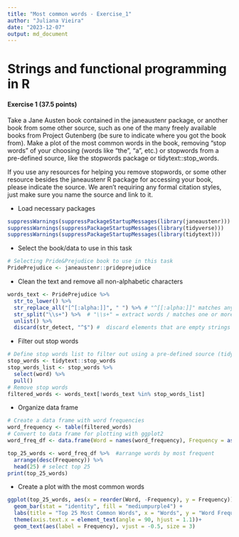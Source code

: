 ```yaml
---
title: "Most common words - Exercise_1"
author: "Juliana Vieira"
date: "2023-12-07"
output: md_document
---
```


# Strings and functional programming in R

#### **Exercise 1 (37.5 points)**

Take a Jane Austen book contained in the janeaustenr package, or another book from some other source, such as one of the many freely available books from Project Gutenberg (be sure to indicate where you got the book from). Make a plot of the most common words in the book, removing "stop words" of your choosing (words like "the", "a", etc.) or stopwords from a pre-defined source, like the stopwords package or tidytext::stop_words.

If you use any resources for helping you remove stopwords, or some other resource besides the janeaustenr R package for accessing your book, please indicate the source. We aren't requiring any formal citation styles, just make sure you name the source and link to it.

-   Load necessary packages

```r
suppressWarnings(suppressPackageStartupMessages(library(janeaustenr)))
suppressWarnings(suppressPackageStartupMessages(library(tidyverse)))
suppressWarnings(suppressPackageStartupMessages(library(tidytext)))
```

-   Select the book/data to use in this task

```r
# Selecting Pride&Prejudice book to use in this task
PridePrejudice <- janeaustenr::prideprejudice
```

-   Clean the text and remove all non-alphabetic characters

```r
words_text <- PridePrejudice %>%
  str_to_lower() %>%
  str_replace_all("[^[:alpha:]]", " ") %>% # "^[[:alpha:]]" matches any alphabetic character, and "^" negate it => Thus remove all non-alphabetic characters 
  str_split("\\s+") %>%  # "\\s+" = extract words / matches one or more white space characters
  unlist() %>%
  discard(str_detect, "^$") #  discard elements that are empty strings
```

-   Filter out stop words

```r
# Define stop words list to filter out using a pre-defined source (tidytext::stop_words)
stop_words <- tidytext::stop_words
stop_words_list <- stop_words %>%
  select(word) %>%
  pull()
# Remove stop words
filtered_words <- words_text[!words_text %in% stop_words_list]
```

-   Organize data frame

```r
# Create a data frame with word frequencies
word_frequency <- table(filtered_words)
# Convert to data frame for plotting with ggplot2
word_freq_df <- data.frame(Word = names(word_frequency), Frequency = as.numeric(word_frequency))

top_25_words <- word_freq_df %>%  #arrange words by most frequent
  arrange(desc(Frequency)) %>%
  head(25) # select top 25
print(top_25_words)
```

-   Create a plot with the most common words

```r
ggplot(top_25_words, aes(x = reorder(Word, -Frequency), y = Frequency)) +
  geom_bar(stat = "identity", fill = "mediumpurple4") +
  labs(title = "Top 25 Most Common Words", x = "Words", y = "Word Frequency") +
  theme(axis.text.x = element_text(angle = 90, hjust = 1.1))+
  geom_text(aes(label = Frequency), vjust = -0.5, size = 3)
```
